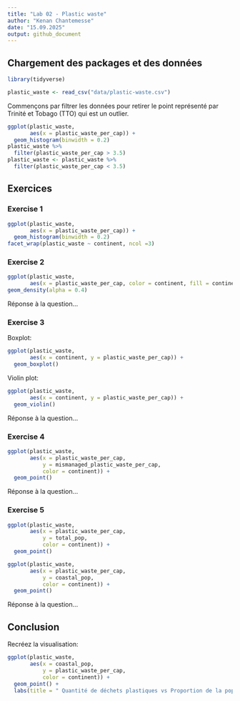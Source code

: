 ```yaml
---
title: "Lab 02 - Plastic waste"
author: "Kenan Chantemesse"
date: "15.09.2025"
output: github_document
---
```


## Chargement des packages et des données

```r
library(tidyverse) 
```

```r
plastic_waste <- read_csv("data/plastic-waste.csv")
```

Commençons par filtrer les données pour retirer le point représenté par Trinité et Tobago (TTO) qui est un outlier.

```r
ggplot(plastic_waste, 
       aes(x = plastic_waste_per_cap)) +
  geom_histogram(binwidth = 0.2)
plastic_waste %>%
  filter(plastic_waste_per_cap > 3.5)
plastic_waste <- plastic_waste %>%
  filter(plastic_waste_per_cap < 3.5)
```


## Exercices

### Exercise 1

```r
ggplot(plastic_waste,
       aes(x = plastic_waste_per_cap)) +
  geom_histogram(binwidth = 0.2)
facet_wrap(plastic_waste ~ continent, ncol =3)
```

### Exercise 2

```r
ggplot(plastic_waste,
       aes(x = plastic_waste_per_cap, color = continent, fill = continent)) +
geom_density(alpha = 0.4)
```

Réponse à la question...

### Exercise 3

Boxplot:

```r
ggplot(plastic_waste,
       aes(x = continent, y = plastic_waste_per_cap)) +
  geom_boxplot()
```

Violin plot:

```r
ggplot(plastic_waste,
       aes(x = continent, y = plastic_waste_per_cap)) +
  geom_violin()
```

Réponse à la question...

### Exercise 4


```r
ggplot(plastic_waste, 
       aes(x = plastic_waste_per_cap, 
           y = mismanaged_plastic_waste_per_cap,
           color = continent)) +
  geom_point()
```

Réponse à la question...

### Exercise 5


```r
ggplot(plastic_waste, 
       aes(x = plastic_waste_per_cap, 
           y = total_pop,
           color = continent)) +
  geom_point()
```

```r
ggplot(plastic_waste, 
       aes(x = plastic_waste_per_cap, 
           y = coastal_pop,
           color = continent)) +
  geom_point()
```

Réponse à la question...

## Conclusion

Recréez la visualisation:

```r
ggplot(plastic_waste, 
       aes(x = coastal_pop, 
           y = plastic_waste_per_cap,
           color = continent)) +
  geom_point() +
  labs(title = " Quantité de déchets plastiques vs Proportion de la population côtière ", subtitle = " Selon le continent ", x = "Proportion de la population côtière (Coastal / total population)", y = "Nombre de déchets plastiques par habitant" )
```
